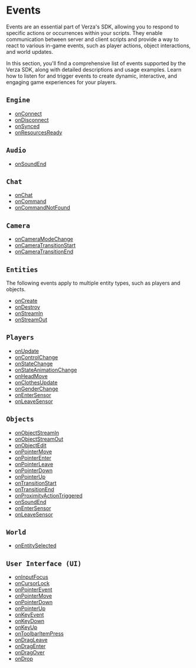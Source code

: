 
# Events

Events are an essential part of Verza's SDK, allowing you to respond to specific actions or occurrences within your scripts. They enable communication between server and client scripts and provide a way to react to various in-game events, such as player actions, object interactions, and world updates.

In this section, you'll find a comprehensive list of events supported by the Verza SDK, along with detailed descriptions and usage examples. Learn how to listen for and trigger events to create dynamic, interactive, and engaging game experiences for your players.

<DocCardList />

## `Engine`

- [onConnect](./engine/onConnect)
- [onDisconnect](./engine/onDisconnect)
- [onSynced](./engine/onSynced)
- [onResourcesReady](./engine/onResourcesReady)

## `Audio`

- [onSoundEnd](./audio/onSoundEnd)

## `Chat`

- [onChat](./chat/onChat)
- [onCommand](./chat/onCommand)
- [onCommandNotFound](./chat/onCommandNotFound)

## `Camera`

- [onCameraModeChange](./camera/onCameraModeChange)
- [onCameraTransitionStart](./camera/onCameraTransitionStart)
- [onCameraTransitionEnd](./camera/onCameraTransitionEnd)

## `Entities`

The following events apply to multiple entity types, such as players and objects.

- [onCreate](./entities/onCreate)
- [onDestroy](./entities/onDestroy)
- [onStreamIn](./entities/onStreamIn)
- [onStreamOut](./entities/onStreamOut)

## `Players`

- [onUpdate](./players/onUpdate)
- [onControlChange](./players/onControlChange)
- [onStateChange](./players/onStateChange)
- [onStateAnimationChange](./players/onStateAnimationChange)
- [onHeadMove](./players/onHeadMove)
- [onClothesUpdate](./players/onClothesUpdate)
- [onGenderChange](./players/onGenderChange)
- [onEnterSensor](./players/onEnterSensor)
- [onLeaveSensor](./players/onLeaveSensor)

## `Objects`

- [onObjectStreamIn](./objects/onObjectStreamIn)
- [onObjectStreamOut](./objects/onObjectStreamOut)
- [onObjectEdit](./objects/onObjectEdit)
- [onPointerMove](./objects/onPointerMove)
- [onPointerEnter](./objects/onPointerEnter)
- [onPointerLeave](./objects/onPointerLeave)
- [onPointerDown](./objects/onPointerDown)
- [onPointerUp](./objects/onPointerUp)
- [onTransitionStart](./objects/onTransitionStart)
- [onTransitionEnd](./objects/onTransitionEnd)
- [onProximityActionTriggered](./objects/onProximityActionTriggered)
- [onSoundEnd](./objects/onSoundEnd)
- [onEnterSensor](./objects/onEnterSensor)
- [onLeaveSensor](./objects/onLeaveSensor)

## `World`

- [onEntitySelected](./world/onEntitySelected)

## `User Interface (UI)`

- [onInputFocus](./ui/onInputFocus)
- [onCursorLock](./ui/onCursorLock)
- [onPointerEvent](./ui/onPointerEvent)
- [onPointerMove](./ui/onPointerMove)
- [onPointerDown](./ui/onPointerDown)
- [onPointerUp](./ui/onPointerUp)
- [onKeyEvent](./ui/onKeyEvent)
- [onKeyDown](./ui/onKeyDown)
- [onKeyUp](./ui/onKeyUp)
- [onToolbarItemPress](./ui/onToolbarItemPress)
- [onDragLeave](./ui/onDragLeave)
- [onDragEnter](./ui/onDragEnter)
- [onDragOver](./ui/onDragOver)
- [onDrop](./ui/onDrop)
